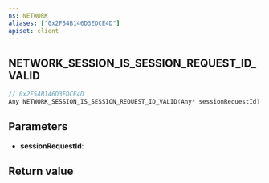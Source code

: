 ```yaml
---
ns: NETWORK
aliases: ["0x2F54B146D3EDCE4D"]
apiset: client
---
```

## NETWORK_SESSION_IS_SESSION_REQUEST_ID_VALID

```c
// 0x2F54B146D3EDCE4D
Any NETWORK_SESSION_IS_SESSION_REQUEST_ID_VALID(Any* sessionRequestId);
```


## Parameters
* **sessionRequestId**:

## Return value